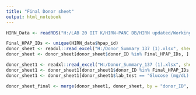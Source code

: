 ---
title: "Final Donor sheet"
output: html_notebook
---

```{r}
HIRN_Data <- readRDS("H:/LAB 20 IIT K/HIRN-PANC DB/HIRN updated/Working rds/HIRN seurat processed and annotated wo juvenile JT.rds")
```


```{r}

Final_HPAP_IDs <- unique(HIRN_data$hpap_id)
donor_sheet <- readxl::read_excel("H:/Donor_Summary_137 (1).xlsx", sheet = "donor_sorted")
donor_sheet <- donor_sheet[donor_sheet$donor_ID %in% Final_HPAP_IDs, ]

```

```{r}
donor_sheet1 <- readxl::read_excel("H:/Donor_Summary_137 (1).xlsx", sheet = "laboratory_panel")
donor_sheet1 <- donor_sheet1[donor_sheet1$donor_ID %in% Final_HPAP_IDs, ]
donor_sheet1 <- donor_sheet1[donor_sheet1$lab_test == "Glucose (mg/dL) (60150)", ]
```

```{r}

donor_sheet_final <- merge(donor_sheet1, donor_sheet, by = "donor_ID", all = T)

```